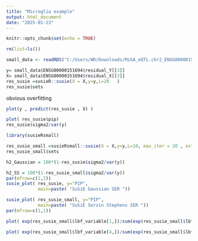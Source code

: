 ```yaml
---
title: "Microglia example"
output: html_document
date: "2025-01-23"
---
```


```r
knitr::opts_chunk$set(echo = TRUE)
```

 
```r
rm(list=ls())

small_data <- readRDS("C:/Users/WD/Downloads/MiGA_eQTL.chr2_ENSG00000151694.univariate_data.rds")

y= small_data$ENSG00000151694$residual_Y[[3]]
X= small_data$ENSG00000151694$residual_X[[3]]
res_susie =susieR::susie(X = X,y=y,L=20   )
res_susie$sets
```
 obvious overfitting
```r

plot(y , predict(res_susie , X) )

plot( res_susie$pip)
res_susie$sigma2/var(y)
```
 
 
 
 
 
 
```r
library(susieRsmall)

res_susie_small =susieRsmall::susie(X = X,y=y,L=10, max_iter = 20 , estimate_prior_method = "EM")
res_susie_small$sets
```
 
 
 
```r

h2_Gaussian = 100*(1-res_susie$sigma2/var(y))

h2_SS = 100*(1-res_susie_small$sigma2/var(y))
par(mfrow=c(1,2))
susie_plot( res_susie, y="PIP",
            main=paste( "SuSiE Gaussian SER "))

susie_plot( res_susie_small, y="PIP",
            main=paste( "SuSiE Servin Stephens SER "))
par(mfrow=c(1,1))
```









```r
plot( exp(res_susie_small$lbf_variable[1,])/sum(exp(res_susie_small$lbf_variable[1,])))
```
```r
plot( exp(res_susie_small$lbf_variable[4,])/sum(exp(res_susie_small$lbf_variable[4,])))
```






